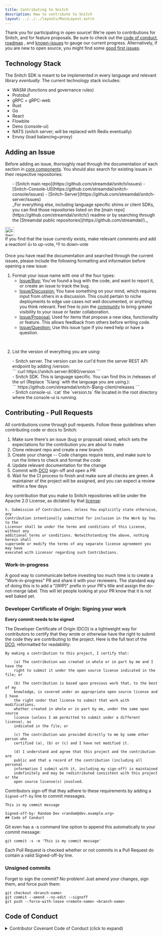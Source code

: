 ```yaml
---
title: Contributing to Snitch
description: How to contribute to Snitch
layout: ../../../layouts/MainLayout.astro
---
```



Thank you for participating in open source! We're open to contributions for 
Snitch, and for feature proposals. Be sure to check out the
[code of conduct](#code-of-conduct),  [roadmap](/en/resources-support/roadmap/)
, and [known-issues](/en/resources-support/known-issues/) to gauge our current 
progress. Alternatively, if you are new to open source, you might find some 
[good first issues](https://github.com/streamdal/snitch/issues?q=is%3Aopen+is%3Aissue+label%3A%22good+first+issue%22).

## Technology Stack
The Snitch SDK is meant to be implemented in every language and relevant 
library _eventually._ The current technology stack includes:

- WASM (functions and governance rules)
- Protobuf
- gRPC + gRPC-web
- Rust
- Go
- React
- Flowbite
- Deno (console-ui)
- NATS (snitch server; will be replaced with Redis eventually)
- Envoy (load balancing+proxy)

## Adding an Issue

Before adding an issue, thoroughly read through the documentation 
of each section in [core components](/en/core-components/overview/). You should 
also search for existing issues in their respective repositories:
<ul>
- [Snitch main repo](https://github.com/streamdal/snitch/issues)
- [Snitch-Console-UI](https://github.com/streamdal/snitch-console/issues)
- [Snitch-Server](https://github.com/streamdal/snitch-server/issues)
<br />
_For everything else, including language specific shims or client SDKs, 
you can find those repositories listed on the 
[main repo](https://github.com/streamdal/snitch/) readme or by searching 
through the [Streamdal public repositories](https://github.com/streamdal/)._
</ul>

<Notification type="checked">
  <img src={checked} alt="checked" width="30px" height="30px" />
  <div class="prose-md prose-p:my-2 prose-a:text-purple-dark prose-a:underline">
    If you find that the issue currently exists, make relevant comments and 
    add a reaction! 👍 to up-vote, 👎 to down-vote
  </div>
</Notification>

Once you have read the documentation and searched through the current issues, 
please include the following formatting and information before opening a new 
issue:

1. Format your issue name with one of the four types:
	- <u>Issue/Bug:</u> You've found a bug with the code, and want to report it, 
  or create an issue to track the bug.
	- <u>Issue/Discussion:</u> You have something on your mind, which requires 
  input from others in a discussion. This could pertain to niche deployments to 
  edge use cases not well documented, or anything you think relevant. Feel free 
  to join the [community](/en/resources-support/community/) to bring greater 
  visibility to your issue or faster collaboration.
	- <u>Issue/Proposal:</u> Used for items that propose a new idea, 
  functionality or feature. This allows feedback from others before writing 
  code.
	- <u>Issue/Question:</u> Use this issue type if you need help or have a 
  question.
  <br />

2. List the version of everything you are using:
<ul>
  - Snitch server. The version can be curl'd from the server REST API endpoint 
  by adding /version:
  <br />
  ```
  curl https://snitch.server:8080/version
  ```
  <br />
  - Snitch SDK. This is language specific. You can find this in /releases of 
  the url (Replace `%lang` with the language you are using.):
  <br />
  ```
  https://github.com/streamdal/snitch-$lang-client/releases
  ```
  <br />
  - Snitch console-ui. `cat` the `version.ts` file located in 
  the root directory where the console-ui is running.
</ul>

## Contributing - Pull Requests

All contributions come through pull requests. Follow these guidelines when 
contributing code or docs to Snitch:

1. Make sure there's an issue (bug or proposal) raised, which sets the 
expectations for the contribution you are about to make
2. Clone relevant repo and create a new branch
3. Create your change
-- Code changes require tests, and make sure to run the linters to check and 
format the code
4. Update relevant documentation for the change
5. Commit with [DCO](#developer-certificate-of-origin-signing-your-work) 
sign-off and open a PR
6. Wait for the CI process to finish and make sure all checks are green. A 
maintainer of the project will be assigned, and you can expect a review within 
a few days

Any contribution that you make to Snitch repositories will be under the Apache 
2.0 License, as dictated by that 
[license](https://www.apache.org/licenses/LICENSE-2.0.html):

```
5. Submission of Contributions. Unless You explicitly state otherwise, any 
Contribution intentionally submitted for inclusion in the Work by You to the 
Licensor shall be under the terms and conditions of this License, without any 
additional terms or conditions. Notwithstanding the above, nothing herein shall 
supersede or modify the terms of any separate license agreement you may have 
executed with Licensor regarding such Contributions.
```

### Work-in-progress

A good way to communicate before investing too much time is to create a 
"Work-in-progress" PR and share it with your reviewers. The standard way of 
doing this is to add a "[WIP]" prefix in your PR's title and assign the 
do-not-merge label. This will let people looking at your PR know that it is not 
well baked yet.

### Developer Certificate of Origin: Signing your work

**Every commit needs to be signed**

The Developer Certificate of Origin (DCO) is a lightweight way for contributors 
to certify that they wrote or otherwise have the right to submit the code they 
are contributing to the project. Here is the full text of the 
[DCO](https://developercertificate.org/), reformatted for readability:

```
By making a contribution to this project, I certify that:

    (a) The contribution was created in whole or in part by me and I have the 
    right to submit it under the open source license indicated in the file; or

    (b) The contribution is based upon previous work that, to the best of my 
    knowledge, is covered under an appropriate open source license and I have 
    the right under that license to submit that work with modifications, 
    whether created in whole or in part by me, under the same open source 
    license (unless I am permitted to submit under a different license), as 
    indicated in the file; or

    (c) The contribution was provided directly to me by some other person who 
    certified (a), (b) or (c) and I have not modified it.

    (d) I understand and agree that this project and the contribution are 
    public and that a record of the contribution (including all personal 
    information I submit with it, including my sign-off) is maintained 
    indefinitely and may be redistributed consistent with this project or the 
    open source license(s) involved.
```

Contributors sign-off that they adhere to these requirements by adding a 
`Signed-off-by` line to commit messages.

```
This is my commit message

Signed-off-by: Random Dev <random@dev.example.org>
## Code of Conduct
```

Git even has a -s command line option to append this automatically to your 
commit message:

```
git commit -s -m 'This is my commit message'
```

Each Pull Request is checked whether or not commits in a Pull Request do 
contain a valid Signed-off-by line.

### Unsigned commits

Forget to sign the commit? No problem! Just amend your changes, sign them, and 
force push them:

```
git checkout <branch-name>
git commit --amend --no-edit --signoff
git push --force-with-lease <remote-name> <branch-name>
```

## Code of Conduct
<details>
{/* Need to find a way to fix so we can remove 'click to expand' */}
<summary>Contributor Covenant Code of Conduct (click to expand)</summary>

#### Our Pledge

We as members, contributors, and leaders pledge to make participation in our
community a harassment-free experience for everyone, regardless of age, body
size, visible or invisible disability, ethnicity, sex characteristics, gender
identity and expression, level of experience, education, socio-economic status,
nationality, personal appearance, race, caste, color, religion, or sexual
identity and orientation.

We pledge to act and interact in ways that contribute to an open, welcoming,
diverse, inclusive, and healthy community.

---

#### Our Standards

Examples of behavior that contributes to a positive environment for our
community include:
<ul>
* Demonstrating empathy and kindness toward other people
* Being respectful of differing opinions, viewpoints, and experiences
* Giving and gracefully accepting constructive feedback
* Accepting responsibility and apologizing to those affected by our mistakes,
  and learning from the experience
* Focusing on what is best not just for us as individuals, but for the overall
  community
</ul>

Examples of unacceptable behavior include:
<ul>
* The use of sexualized language or imagery, and sexual attention or advances of
  any kind
* Trolling, insulting or derogatory comments, and personal or political attacks
* Public or private harassment
* Publishing others' private information, such as a physical or email address,
  without their explicit permission
* Other conduct which could reasonably be considered inappropriate in a
  professional setting
</ul>
#### Enforcement Responsibilities

Community leaders are responsible for clarifying and enforcing our standards of
acceptable behavior and will take appropriate and fair corrective action in
response to any behavior that they deem inappropriate, threatening, offensive,
or harmful.

Community leaders have the right and responsibility to remove, edit, or reject
comments, commits, code, wiki edits, issues, and other contributions that are
not aligned to this Code of Conduct, and will communicate reasons for moderation
decisions when appropriate.

#### Scope

This Code of Conduct applies within all community spaces, and also applies when
an individual is officially representing the community in public spaces.
Examples of representing our community include using an official email address,
posting via an official social media account, or acting as an appointed
representative at an online or offline event.

#### Enforcement

Instances of abusive, harassing, or otherwise unacceptable behavior may be
reported to the community leaders responsible for enforcement at
[snitch.build/contact](https://www.snitch.build/contact).
All complaints will be reviewed and investigated promptly and fairly.

All community leaders are obligated to respect the privacy and security of the
reporter of any incident.

#### Enforcement Guidelines

Community leaders will follow these Community Impact Guidelines in determining
the consequences for any action they deem in violation of this Code of Conduct:

<ol>
<li>Correction</li>
**Community Impact**: Use of inappropriate language or other behavior deemed
unprofessional or unwelcome in the community.

**Consequence**: A private, written warning from community leaders, providing
clarity around the nature of the violation and an explanation of why the
behavior was inappropriate. A public apology may be requested.
<br />
<li>Warning</li>

**Community Impact**: A violation through a single incident or series of
actions.

**Consequence**: A warning with consequences for continued behavior. No
interaction with the people involved, including unsolicited interaction with
those enforcing the Code of Conduct, for a specified period of time. This
includes avoiding interactions in community spaces as well as external channels
like social media. Violating these terms may lead to a temporary or permanent
ban.
<br />
<li>Temporary Ban</li>

**Community Impact**: A serious violation of community standards, including
sustained inappropriate behavior.

**Consequence**: A temporary ban from any sort of interaction or public
communication with the community for a specified period of time. No public or
private interaction with the people involved, including unsolicited interaction
with those enforcing the Code of Conduct, is allowed during this period.
Violating these terms may lead to a permanent ban.
<br />
<li>Permanent Ban</li>

**Community Impact**: Demonstrating a pattern of violation of community
standards, including sustained inappropriate behavior, harassment of an
individual, or aggression toward or disparagement of classes of individuals.

**Consequence**: A permanent ban from any sort of public interaction within the
community.
</ol>

#### Attribution

This Code of Conduct is adapted from the [Contributor Covenant][homepage],
version 2.1, available at
[https://www.contributor-covenant.org/version/2/1/code_of_conduct.html][v2.1].

Community Impact Guidelines were inspired by
[Mozilla's code of conduct enforcement ladder][Mozilla CoC].

For answers to common questions about this code of conduct, see the FAQ at
[https://www.contributor-covenant.org/faq][FAQ]. Translations are available at
[https://www.contributor-covenant.org/translations][translations].

[homepage]: https://www.contributor-covenant.org
[v2.1]: https://www.contributor-covenant.org/version/2/1/code_of_conduct.html
[Mozilla CoC]: https://github.com/mozilla/diversity
[FAQ]: https://www.contributor-covenant.org/faq
[translations]: https://www.contributor-covenant.org/translations

{/* Need to find a better way to do this - anchor links not working correctly. 
My idea was to have these details collapse/go back to the top. Also, details 
<summary> removes the visual indicator of collapsed/expanded state*/}
<p align="right">[Back to top](/en/resources-support/contributing/)</p>
</details>